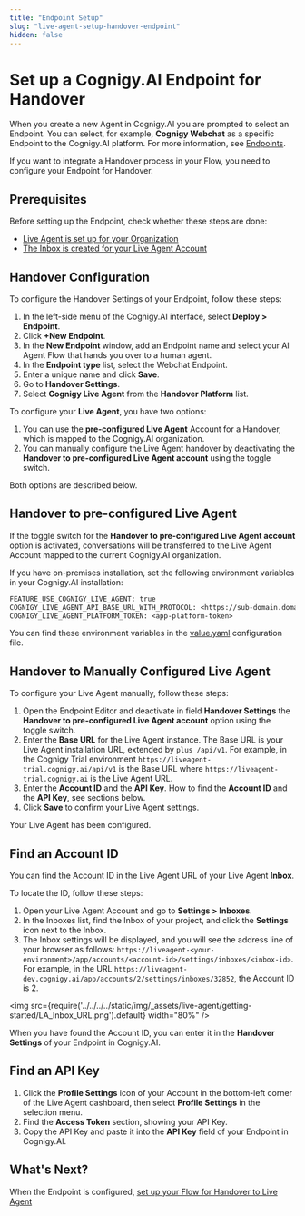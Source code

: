 ```yaml
---
title: "Endpoint Setup" 
slug: "live-agent-setup-handover-endpoint" 
hidden: false 
---
```


# Set up a Cognigy.AI Endpoint for Handover

When you create a new Agent in Cognigy.AI you are prompted to select an Endpoint. You can select, for example, **Cognigy Webchat** as a specific Endpoint to the Cognigy.AI platform. 
For more information, see [Endpoints](https://docs.cognigy.com/ai/endpoints/overview/).

If you want to integrate a Handover process in your Flow, you need to configure your Endpoint for Handover.

## Prerequisites

Before setting up the Endpoint, check whether these steps are done:

- [Live Agent is set up for your Organization](live-agent-setup-org.mdx)
- [The Inbox is created for your Live Agent Account](live-agent-setup-inbox.mdx)

## Handover Configuration

To configure the Handover Settings of your Endpoint, follow these steps:

1. In the left-side menu of the Cognigy.AI interface, select **Deploy > Endpoint**.
2. Click **+New Endpoint**.
3. In the **New Endpoint** window, add an Endpoint name and select your AI Agent Flow that hands you over to a human agent.
4. In the **Endpoint type** list, select the Webchat Endpoint.
5. Enter a unique name and click **Save**.
6. Go to **Handover Settings**. 
7. Select **Cognigy Live Agent** from the **Handover Platform** list.

To configure your **Live Agent**, you have two options: 

1. You can use the **pre-configured Live Agent** Account for a Handover, which is mapped to the Cognigy.AI organization. 
2. You can manually configure the Live Agent handover by deactivating the **Handover to pre-configured Live Agent account** using the toggle switch.

Both options are described below.

## Handover to pre-configured Live Agent

If the toggle switch for the **Handover to pre-configured Live Agent account** option is activated, conversations will be transferred to the Live Agent Account mapped to the current Cognigy.AI organization.

If you have on-premises installation, set the following environment variables in your Cognigy.AI installation:

```txt
FEATURE_USE_COGNIGY_LIVE_AGENT: true
COGNIGY_LIVE_AGENT_API_BASE_URL_WITH_PROTOCOL: <https://sub-domain.domain.com>
COGNIGY_LIVE_AGENT_PLATFORM_TOKEN: <app-platform-token>
```

You can find these environment variables in the [value.yaml](https://github.com/Cognigy/cognigy-ai-helm-chart/blob/main/values.yaml) configuration file.

## Handover to Manually Configured Live Agent

To configure your Live Agent manually, follow these steps:

1. Open the Endpoint Editor and deactivate in field **Handover Settings** the **Handover to pre-configured Live Agent account** option using the toggle switch.
2. Enter the **Base URL** for the Live Agent instance. The Base URL is your Live Agent installation URL, extended by `plus /api/v1`. For example, in the Cognigy Trial environment `https://liveagent-trial.cognigy.ai/api/v1` is the Base URL where `https://liveagent-trial.cognigy.ai` is the Live Agent URL.
3. Enter the **Account ID** and the **API Key**. How to find the **Account ID** and the **API Key**, see sections below.
4. Click **Save** to confirm your Live Agent settings. 

Your Live Agent has been configured. 

## Find an Account ID

You can find the Account ID in the Live Agent URL of your Live Agent **Inbox**.

To locate the ID, follow these steps:

1. Open your Live Agent Account and go to **Settings > Inboxes**. 
2. In the Inboxes list, find the Inbox of your project, and click the **Settings** icon next to the Inbox. 
3. The Inbox settings will be displayed, and you will see the address line of your browser as follows: `https://liveagent-<your-environment>/app/accounts/<account-id>/settings/inboxes/<inbox-id>`. For example, in the URL `https://liveagent-dev.cognigy.ai/app/accounts/2/settings/inboxes/32852`, the Account ID is 2.

<img src={require('../../../../static/img/_assets/live-agent/getting-started/LA_Inbox_URL.png').default} width="80%" />

When you have found the Account ID, you can enter it in the **Handover Settings** of your Endpoint in Cognigy.AI.

## Find an API Key

1. Click the **Profile Settings** icon of your Account in the bottom-left corner of the Live Agent dashboard, then select **Profile Settings** in the selection menu.
2. Find the **Access Token** section, showing your API Key. 
3. Copy the API Key and paste it into the **API Key** field of your Endpoint in Cognigy.AI. 

## What's Next?

When the Endpoint is configured, [set up your Flow for Handover to Live Agent](live-agent-setup-handover-flow.mdx)
